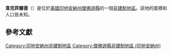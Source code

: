 {{noteTA
|G1=USState
|G2=地名
|G3=Unit
}}
{{Infobox settlement
|official_name            = 韋克菲爾德
|native_name = Wakefield
|settlement_type          = [[非建制地區|非建制地區]]
|image_skyline            = 
|imagesize                = 
|pushpin_map              = USA Indiana
|pushpin_label            = 韋克菲爾德
|pushpin_label_position   = top
|pushpin_map_caption      = 韋克菲爾德在印地安納州的位置
|subdivision_type         = [[世界政區索引|國家]]
|subdivision_type1        = [[美国州份|州份]]
|subdivision_type2        = [[印地安納州行政区划|縣]]
|subdivision_name         = [[美国|美国]]
|subdivision_name1        = [[印地安納州|印地安納州]]
|subdivision_name2        = [[傑佛遜縣_(印地安納州)|傑佛遜縣]]
|elevation_ft             = 728
|elevation_m              = 222
|area_total_km2           = 
|area_total_sq_mi         = 
|area_land_km2            = 
|area_land_sq_mi          = 
|area_water_km2           = 
|area_water_sq_mi         = 
|population_as_of         = 2010
|population_footnotes     = 
|population_total         = 
|population_metro         = 
|population_density_km2   = auto
|population_density_sq_mi = auto
|timezone                 = [[北美东部时区|北美东部时区]]
|utc_offset               = -5
|coordinates              = {{coord|38|47|14|N|85|33|36|W|display=inline,title}}
| coor_pinpoint           = 
| coordinates_footnotes   = 
|timezone_DST             = EDT
|utc_offset_DST           = -4
|postal_code_type         = [[美國郵區編號|郵區編號]]
|postal_code              = 
|area_code                = {{link-en|电话区号812|Area code 812|812}}
|blank_name = [[地名信息系统|GNIS ID]]
|blank_info = 445360<ref name="GNIS">{{cite gnis|445360|Wakefield}}</ref>
}}
'''韋克菲爾德'''（{{lang-en|Wakefield}}）是位於[[美國|美國]][[印地安納州|印地安納州]][[傑佛遜縣_(印地安納州)|傑佛遜縣]]的一個[[非建制地區|非建制地區]]。該地的面積和人口皆未知。

== 參考文獻 ==
{{reflist}}

{{傑佛遜縣 (印地安納州)}}

{{DEFAULTSORT:Wakefield}}
[[Category:印地安納州非建制地區|Category:印地安納州非建制地區]]
[[Category:傑佛遜縣非建制地區_(印地安納州)|Category:傑佛遜縣非建制地區 (印地安納州)]]

{{Indiana-geo-stub}}

<nowiki></nowiki>